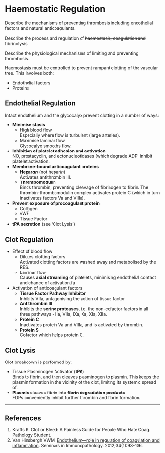 # Haemostatic Regulation

:::CICM
Describe the mechanisms of preventing thrombosis including endothelial factors and natural anticoagulants.
\
\
Describe the process and regulation of ~~haemostasis, coagulation and~~ fibrinolysis.
:::

:::ANZCA
Describe the physiological mechanisms of limiting and preventing thrombosis.
:::

Haemostasis must be controlled to prevent rampant clotting of the vascular tree. This involves both:

* Endothelial factors
* Proteins


## Endothelial Regulation

Intact endothelium and the glycocalyx prevent clotting in a number of ways:

* **Minimise stasis**
    * High blood flow\
    Especially where flow is turbulent (large arteries).
    * Maximise laminar flow\
    Glycocalyx smooths flow.
* **Inhibition of platelet adhesion and activation**\
NO, prostacyclin, and ectonucleotidases  (which degrade ADP) inhibit platelet activation.
* **Membrane-bound anticoagulant proteins**\
    * **Hepar*an*** (not hepar*in*)\
    Activates antithrombin III.
    * **Thrombomodulin**\
    Binds thrombin, preventing cleavage of fibrinogen to fibrin. The thrombin-thrombomodulin complex activates protein C (which in turn inactivates factors Va and VIIIa).
* **Prevent exposure of procoagulant protein**\
    * Collagen
    * vWF
    * Tissue Factor
* **tPA secretion** (see 'Clot Lysis')


## Clot Regulation

* Effect of blood flow
    * Dilutes clotting factors\
    Activated clotting factors are washed away and metabolised by the RES.
    * Laminar flow\
    Causes **axial streaming** of platelets, minimising endothelial contact and chance of activation.fa
* Activation of anticoagulant factors
    * **Tissue Factor Pathway Inhibitor**\
    Inhibits VIIa, antagonising the action of tissue factor
    * **Antithrombin III**\
    Inhibits the **serine proteases**, i.e. the non-cofactor factors in all three pathways - IIa, VIIa, IXa, Xa, XIa, XIIa.  \
    * **Protein C**\
    Inactivates protein Va and VIIIa, and is activated by thrombin.
    * **Protein S**\
    Cofactor which helps protein C.


## Clot Lysis

Clot breakdown is performed by:

* Tissue Plasminogen Activator (**tPA**)\
Binds to fibrin, and then cleaves plasminogen to plasmin. This keeps the plasmin formation in the vicinity of the clot, limiting its systemic spread of.
* **Plasmin** cleaves fibrin into **fibrin degradation products**\
FDPs conveniently inhibit further thrombin and fibrin formation.

---

## References

1. Krafts K. Clot or Bleed: A Painless Guide for People Who Hate Coag. Pathology Student.
2. Van Hinsbergh VWM. [Endothelium—role in regulation of coagulation and inflammation](https://www.ncbi.nlm.nih.gov/pmc/articles/PMC3233666/). Seminars in Immunopathology. 2012;34(1):93-106.